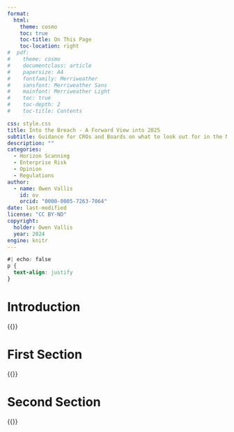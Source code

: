 ```yaml
---
format:
  html:
    theme: cosmo
    toc: true
    toc-title: On This Page
    toc-location: right
#  pdf:
#    theme: cosmo
#    documentclass: article
#    papersize: A4
#    fontfamily: Merriweather
#    sansfont: Merriweather Sans
#    mainfont: Merriweather Light
#    toc: true
#    toc-depth: 2
#    toc-title: Contents

css: style.css
title: Into the Breach - A Forward View into 2025
subtitle: Guidance for CROs and Boards on what to look out for in the New Year
description: ""
categories: 
  - Horizon Scanning
  - Enterprise Risk
  - Opinion
  - Regulations
author: 
  - name: Owen Vallis
    id: ov
    orcid: "0000-0005-7263-7064"
date: last-modified
license: "CC BY-ND"
copyright: 
  holder: Owen Vallis
  year: 2024
engine: knitr
---
```

```css
#| echo: false
p {
  text-align: justify
}
```

# Introduction


{{<lipsum>}}

# First Section



{{<lipsum>}}

# Second Section

{{<lipsum>}}

